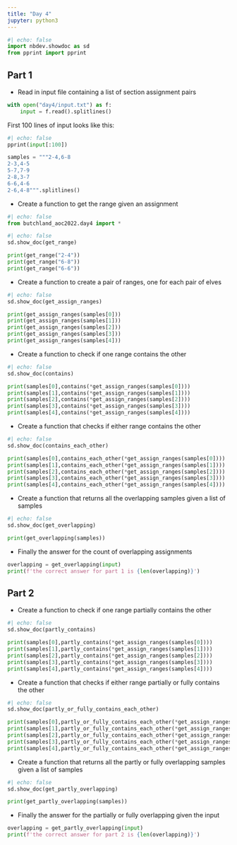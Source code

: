 ```yaml
---
title: "Day 4"
jupyter: python3
---
```


```python
#| echo: false
import nbdev.showdoc as sd
from pprint import pprint
```

## Part 1

* Read in input file containing a list of section assignment pairs
```python
with open("day4/input.txt") as f:
    input = f.read().splitlines()
```
First 100 lines of input looks like
this:

```python
#| echo: false
pprint(input[:100])
```

```python
samples = """2-4,6-8
2-3,4-5
5-7,7-9
2-8,3-7
6-6,4-6
2-6,4-8""".splitlines()
```
* Create a function to get the range given an assignment

```python
#| echo: false
from butchland_aoc2022.day4 import *

```



```python
#| echo: false
sd.show_doc(get_range)
```

```python
print(get_range("2-4"))
print(get_range("6-8"))
print(get_range("6-6"))
```
* Create a function to create a pair of ranges, one for each pair of elves

```python
#| echo: false
sd.show_doc(get_assign_ranges)
```

```python
print(get_assign_ranges(samples[0]))
print(get_assign_ranges(samples[1]))
print(get_assign_ranges(samples[2]))
print(get_assign_ranges(samples[3]))
print(get_assign_ranges(samples[4]))

```
* Create a function to check if one range contains the other

```python
#| echo: false
sd.show_doc(contains)
```

```python
print(samples[0],contains(*get_assign_ranges(samples[0])))
print(samples[1],contains(*get_assign_ranges(samples[1])))
print(samples[2],contains(*get_assign_ranges(samples[2])))
print(samples[3],contains(*get_assign_ranges(samples[3])))
print(samples[4],contains(*get_assign_ranges(samples[4])))
```

* Create a function that checks if either range contains the other

```python
#| echo: false
sd.show_doc(contains_each_other)
```

```python
print(samples[0],contains_each_other(*get_assign_ranges(samples[0])))
print(samples[1],contains_each_other(*get_assign_ranges(samples[1])))
print(samples[2],contains_each_other(*get_assign_ranges(samples[2])))
print(samples[3],contains_each_other(*get_assign_ranges(samples[3])))
print(samples[4],contains_each_other(*get_assign_ranges(samples[4])))
```

* Create a function that returns all the overlapping samples given a list of samples

```python
#| echo: false
sd.show_doc(get_overlapping)
```

```python
print(get_overlapping(samples))
```

* Finally the answer for the count of overlapping assignments

```python
overlapping = get_overlapping(input)
print(f'the correct answer for part 1 is {len(overlapping)}')
```

## Part 2
* Create a function to check if one range partially contains the other

```python
#| echo: false
sd.show_doc(partly_contains)
```

```python
print(samples[0],partly_contains(*get_assign_ranges(samples[0])))
print(samples[1],partly_contains(*get_assign_ranges(samples[1])))
print(samples[2],partly_contains(*get_assign_ranges(samples[2])))
print(samples[3],partly_contains(*get_assign_ranges(samples[3])))
print(samples[4],partly_contains(*get_assign_ranges(samples[4])))
```

* Create a function that checks if either range partially or fully contains the other

```python
#| echo: false
sd.show_doc(partly_or_fully_contains_each_other)
```

```python
print(samples[0],partly_or_fully_contains_each_other(*get_assign_ranges(samples[0])))
print(samples[1],partly_or_fully_contains_each_other(*get_assign_ranges(samples[1])))
print(samples[2],partly_or_fully_contains_each_other(*get_assign_ranges(samples[2])))
print(samples[3],partly_or_fully_contains_each_other(*get_assign_ranges(samples[3])))
print(samples[4],partly_or_fully_contains_each_other(*get_assign_ranges(samples[4])))
```

* Create a function that returns all the partly or fully overlapping samples given a list of samples

```python
#| echo: false
sd.show_doc(get_partly_overlapping)
```

```python
print(get_partly_overlapping(samples))
```

* Finally the answer for the partially or fully overlapping given the input

```python
overlapping = get_partly_overlapping(input)
print(f'the correct answer for part 2 is {len(overlapping)}')
```
